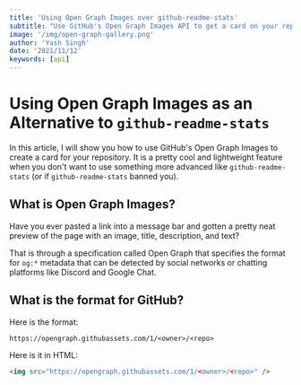 ```yaml
---
title: 'Using Open Graph Images over github-readme-stats'
subtitle: "Use GitHub's Open Graph Images API to get a card on your repository"
image: '/img/open-graph-gallery.png'
author: 'Yash Singh'
date: '2021/11/12'
keywords: [api]
---
```


# Using Open Graph Images as an Alternative to `github-readme-stats`

In this article, I will show you how to use GitHub's Open Graph Images to
create a card for your repository. It is a pretty cool and lightweight
feature when you don't want to use something more advanced like
`github-readme-stats` (or if `github-readme-stats` banned you).

## What is Open Graph Images?

Have you ever pasted a link into a message bar and gotten a pretty neat preview
of the page with an image, title, description, and text?

That is through a specification called Open Graph that specifies the format for `og:*`
metadata that can be detected by social networks or chatting platforms like Discord
and Google Chat.

## What is the format for GitHub?

Here is the format:

```text
https://opengraph.githubassets.com/1/<owner>/<repo>
```

Here is it in HTML:

```html
<img src="https://opengraph.githubassets.com/1/<owner>/<repo>" />
```
